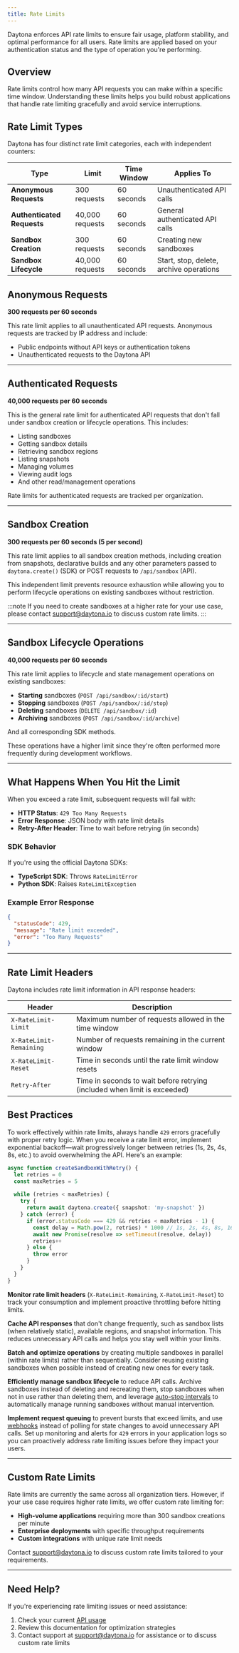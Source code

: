 ```yaml
---
title: Rate Limits
---
```


Daytona enforces API rate limits to ensure fair usage, platform stability, and optimal performance for all users. Rate limits are applied based on your authentication status and the type of operation you're performing.

## Overview

Rate limits control how many API requests you can make within a specific time window. Understanding these limits helps you build robust applications that handle rate limiting gracefully and avoid service interruptions.

## Rate Limit Types

Daytona has four distinct rate limit categories, each with independent counters:

| Type | Limit | Time Window | Applies To |
|------|-------|-------------|------------|
| **Anonymous Requests** | 300 requests | 60 seconds | Unauthenticated API calls |
| **Authenticated Requests** | 40,000 requests | 60 seconds | General authenticated API calls |
| **Sandbox Creation** | 300 requests | 60 seconds | Creating new sandboxes |
| **Sandbox Lifecycle** | 40,000 requests | 60 seconds | Start, stop, delete, archive operations |


## Anonymous Requests

**300 requests per 60 seconds**

This rate limit applies to all unauthenticated API requests. Anonymous requests are tracked by IP address and include:

- Public endpoints without API keys or authentication tokens
- Unauthenticated requests to the Daytona API


---

## Authenticated Requests

**40,000 requests per 60 seconds**

This is the general rate limit for authenticated API requests that don't fall under sandbox creation or lifecycle operations. This includes:

- Listing sandboxes
- Getting sandbox details
- Retrieving sandbox regions
- Listing snapshots
- Managing volumes
- Viewing audit logs
- And other read/management operations

Rate limits for authenticated requests are tracked per organization.

---

## Sandbox Creation

**300 requests per 60 seconds (5 per second)**

This rate limit applies to all sandbox creation methods, including creation from snapshots, declarative builds and any other parameters passed to `daytona.create()` (SDK) or POST requests to `/api/sandbox` (API).

This independent limit prevents resource exhaustion while allowing you to perform lifecycle operations on existing sandboxes without restriction.

:::note
If you need to create sandboxes at a higher rate for your use case, please contact [support@daytona.io](mailto:support@daytona.io) to discuss custom rate limits.
:::

---

## Sandbox Lifecycle Operations

**40,000 requests per 60 seconds**

This rate limit applies to lifecycle and state management operations on existing sandboxes:

- **Starting** sandboxes (`POST /api/sandbox/:id/start`)
- **Stopping** sandboxes (`POST /api/sandbox/:id/stop`)
- **Deleting** sandboxes (`DELETE /api/sandbox/:id`)
- **Archiving** sandboxes (`POST /api/sandbox/:id/archive`)

And all corresponding SDK methods.

These operations have a higher limit since they're often performed more frequently during development workflows.

---

## What Happens When You Hit the Limit

When you exceed a rate limit, subsequent requests will fail with:

- **HTTP Status**: `429 Too Many Requests`
- **Error Response**: JSON body with rate limit details
- **Retry-After Header**: Time to wait before retrying (in seconds)

### SDK Behavior

If you're using the official Daytona SDKs:

- **TypeScript SDK**: Throws `RateLimitError`
- **Python SDK**: Raises `RateLimitException`

### Example Error Response

```json
{
  "statusCode": 429,
  "message": "Rate limit exceeded",
  "error": "Too Many Requests"
}
```

---


## Rate Limit Headers

Daytona includes rate limit information in API response headers:

| Header | Description |
|--------|-------------|
| `X-RateLimit-Limit` | Maximum number of requests allowed in the time window |
| `X-RateLimit-Remaining` | Number of requests remaining in the current window |
| `X-RateLimit-Reset` | Time in seconds until the rate limit window resets |
| `Retry-After` | Time in seconds to wait before retrying (included when limit is exceeded) |



## Best Practices

To work effectively within rate limits, always handle `429` errors gracefully with proper retry logic. When you receive a rate limit error, implement exponential backoff—wait progressively longer between retries (1s, 2s, 4s, 8s, etc.) to avoid overwhelming the API. Here's an example:

```typescript
async function createSandboxWithRetry() {
  let retries = 0
  const maxRetries = 5
  
  while (retries < maxRetries) {
    try {
      return await daytona.create({ snapshot: 'my-snapshot' })
    } catch (error) {
      if (error.statusCode === 429 && retries < maxRetries - 1) {
        const delay = Math.pow(2, retries) * 1000 // 1s, 2s, 4s, 8s, 16s
        await new Promise(resolve => setTimeout(resolve, delay))
        retries++
      } else {
        throw error
      }
    }
  }
}
```

**Monitor rate limit headers** (`X-RateLimit-Remaining`, `X-RateLimit-Reset`) to track your consumption and implement proactive throttling before hitting limits.

**Cache API responses** that don't change frequently, such as sandbox lists (when relatively static), available regions, and snapshot information. This reduces unnecessary API calls and helps you stay well within your limits.

**Batch and optimize operations** by creating multiple sandboxes in parallel (within rate limits) rather than sequentially. Consider reusing existing sandboxes when possible instead of creating new ones for every task.

**Efficiently manage sandbox lifecycle** to reduce API calls. Archive sandboxes instead of deleting and recreating them, stop sandboxes when not in use rather than deleting them, and leverage [auto-stop intervals](/docs/en/sandbox-management#auto-stop) to automatically manage running sandboxes without manual intervention.

**Implement request queuing** to prevent bursts that exceed limits, and use [webhooks](/docs/en/webhooks) instead of polling for state changes to avoid unnecessary API calls. Set up monitoring and alerts for `429` errors in your application logs so you can proactively address rate limiting issues before they impact your users.

---

## Custom Rate Limits

Rate limits are currently the same across all organization tiers. However, if your use case requires higher rate limits, we offer custom rate limiting for:

- **High-volume applications** requiring more than 300 sandbox creations per minute
- **Enterprise deployments** with specific throughput requirements
- **Custom integrations** with unique rate limit needs

Contact [support@daytona.io](mailto:support@daytona.io) to discuss custom rate limits tailored to your requirements.

---

## Need Help?

If you're experiencing rate limiting issues or need assistance:

1. Check your current [API usage](https://app.daytona.io/dashboard)
2. Review this documentation for optimization strategies
3. Contact support at [support@daytona.io](mailto:support@daytona.io) for assistance or to discuss custom rate limits


